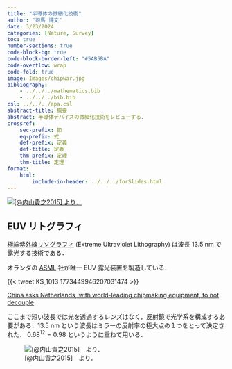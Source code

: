```yaml
---
title: "半導体の微細化技術"
author: "司馬 博文"
date: 3/23/2024
categories: [Nature, Survey]
toc: true
number-sections: true
code-block-bg: true
code-block-border-left: "#5AB5BA"
code-overflow: wrap
code-fold: true
image: Images/chipwar.jpg
bibliography: 
    - ../../../mathematics.bib
    - ../../../bib.bib
csl: ../../../apa.csl
abstract-title: 概要
abstract: 半導体デバイスの微細化技術をレビューする．
crossref:
    sec-prefix: 節
    eq-prefix: 式
    def-prefix: 定義
    def-title: 定義
    thm-prefix: 定理
    thm-title: 定理
format:
    html:
        include-in-header: ../../../forSlides.html
---
```


[![[@内山貴之2015] より．](Images/%E6%AC%A1%E4%B8%96%E4%BB%A3%E6%8A%80%E8%A1%93.png)](https://www.heas.jp/lecture/files/uchiyama.pdf)

## EUV リトグラフィ

[極端紫外線リソグラフィ](https://ja.wikipedia.org/wiki/%E6%A5%B5%E7%AB%AF%E7%B4%AB%E5%A4%96%E7%B7%9A%E3%83%AA%E3%82%BD%E3%82%B0%E3%83%A9%E3%83%95%E3%82%A3) (Extreme Ultraviolet Lithography) は波長 13.5 nm で露光する技術である．

オランダの [ASML](https://ja.wikipedia.org/wiki/ASML) 社が唯一 EUV 露光装置を製造している．

{{< tweet KS_1013 1773449946207031474 >}}

```{=html}
<a class="embedly-card" href="https://www.scmp.com/economy/global-economy/article/3257118/china-asks-netherlands-exporter-worlds-top-chipmaking-equipment-avoid-decoupling?utm_source=twitter&utm_campaign=3257118&utm_medium=share_widget">China asks Netherlands, with world-leading chipmaking equipment, to not decouple</a><script async src="//cdn.embedly.com/widgets/platform.js" charset="UTF-8"></script>
```

ここまで短い波長では光を透過するレンズはなく，反射鏡で光学系を構成する必要がある．13.5 nm という波長はミラーの反射率の極大点の１つをとって決定された． $0.68^{12}=0.98$ というように重ねて用いる．

![[@内山貴之2015]　より．](Images/%E5%8F%8D%E5%B0%84%E7%8E%87.png)

